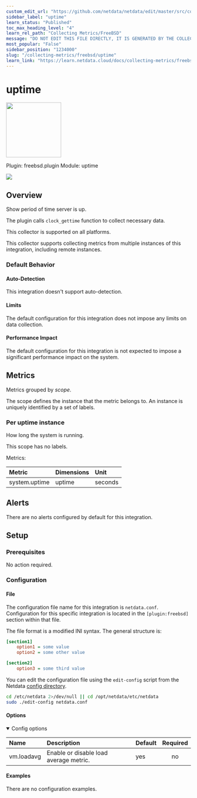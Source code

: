 ```yaml
---
custom_edit_url: "https://github.com/netdata/netdata/edit/master/src/collectors/freebsd.plugin/metadata.yaml"
sidebar_label: "uptime"
learn_status: "Published"
toc_max_heading_level: "4"
learn_rel_path: "Collecting Metrics/FreeBSD"
message: "DO NOT EDIT THIS FILE DIRECTLY, IT IS GENERATED BY THE COLLECTOR'S metadata.yaml FILE"
most_popular: "False"
sidebar_position: "1234000"
slug: "/collecting-metrics/freebsd/uptime"
learn_link: "https://learn.netdata.cloud/docs/collecting-metrics/freebsd/uptime"
---
```



# uptime


<img src="https://netdata.cloud/img/freebsd.svg" width="150"/>


Plugin: freebsd.plugin
Module: uptime

<img src="https://img.shields.io/badge/maintained%20by-Netdata-%2300ab44" />

## Overview

Show period of time server is up.

The plugin calls `clock_gettime` function to collect necessary data.

This collector is supported on all platforms.

This collector supports collecting metrics from multiple instances of this integration, including remote instances.


### Default Behavior

#### Auto-Detection

This integration doesn't support auto-detection.

#### Limits

The default configuration for this integration does not impose any limits on data collection.

#### Performance Impact

The default configuration for this integration is not expected to impose a significant performance impact on the system.


## Metrics

Metrics grouped by *scope*.

The scope defines the instance that the metric belongs to. An instance is uniquely identified by a set of labels.



### Per uptime instance

How long the system is running.

This scope has no labels.

Metrics:

| Metric | Dimensions | Unit |
|:------|:----------|:----|
| system.uptime | uptime | seconds |



## Alerts

There are no alerts configured by default for this integration.


## Setup

### Prerequisites

No action required.

### Configuration

#### File

The configuration file name for this integration is `netdata.conf`.
Configuration for this specific integration is located in the `[plugin:freebsd]` section within that file.

The file format is a modified INI syntax. The general structure is:

```ini
[section1]
    option1 = some value
    option2 = some other value

[section2]
    option3 = some third value
```
You can edit the configuration file using the `edit-config` script from the
Netdata [config directory](/docs/netdata-agent/configuration#the-netdata-config-directory).

```bash
cd /etc/netdata 2>/dev/null || cd /opt/netdata/etc/netdata
sudo ./edit-config netdata.conf
```
#### Options



<details open><summary>Config options</summary>

| Name | Description | Default | Required |
|:----|:-----------|:-------|:--------:|
| vm.loadavg | Enable or disable load average metric. | yes | no |

</details>

#### Examples
There are no configuration examples.


